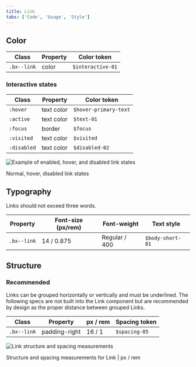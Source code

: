 ```yaml
---
title: Link
tabs: ['Code', 'Usage', 'Style']
---
```


## Color

| Class       | Property | Color token       |
| ----------- | -------- | ----------------- |
| `.bx--link` | color    | `$interactive-01` |

### Interactive states

| Class       | Property   | Color token           |
| ----------- | ---------- | --------------------- |
| `:hover`    | text color | `$hover-primary-text` |
| `:active`   | text color | `$text-01`            |
| `:focus`    | border     | `$focus`              |
| `:visited`  | text color | `$visited`            |
| `:disabled` | text color | `$disabled-02`        |

![Example of enabled, hover, and disabled link states](images/link-style-1.png)

<Caption>
    Normal, hover, disabled link states
</Caption>

## Typography

Links should not exceed three words.

| Property    | Font-size (px/rem) | Font-weight   | Text style       |
| ----------- | ------------------ | ------------- | ---------------- |
| `.bx--link` | 14 / 0.875         | Regular / 400 | `$body-short-01` |

## Structure

### Recommended

Links can be grouped horizontally or vertically and must be underlined. The following specs are not built into the Link component but are recommended by design as the proper distance between grouped Links.

| Class       | Property      | px / rem | Spacing token |
| ----------- | ------------- | -------- | ------------- |
| `.bx--link` | padding-right | 16 / 1   | `$spacing-05` |

![Link structure and spacing measurements](images/link-style-2.png)

<Caption>
    Structure and spacing measurements for Link | px / rem
</Caption>
